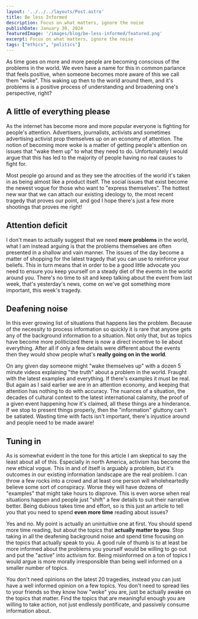 ```yaml
---
layout: '../../../layouts/Post.astro'
title: Be less Informed
description: Focus on what matters, ignore the noise
publishDate: January 30, 2024
featuredImage: '/images/blog/be-less-informed/featured.png'
excerpt: Focus on what matters, ignore the noise
tags: ["ethics", "politics"]
---
```


As time goes on more and more people are becoming conscious of the problems in the world. We even have a name for this in common parlance that feels positive, when someone becomes more aware of this we call them "woke". This waking up then to the world around them, and it's problems is a positive process of understanding and broadening one's perspective, right?

## A little of everything please
As the internet has become more and more popular everyone is fighting for people's attention. Advertisers, journalists, activists and sometimes advertising activist prop themselves up on an economy of attention. The notion of becoming more woke is a matter of getting people's attention on issues that "wake them up" to what they need to do. Unfortunately I would argue that this has led to the majority of people having no real causes to fight for.

Most people go around and as they see the atrocities of the world it's taken in as being almost like a product itself. The social issues that exist become the newest vogue for those who want to "express themselves". The hottest new war that we can attach our existing ideology to, the most recent tragedy that proves our point, and god I hope there's just a few more shootings that proves me right!
## Attention deficit
I don't mean to actually suggest that we need **more problems** in the world, what I am instead arguing is that the problems themselves are often presented in a shallow and vain manner. The issues of the day become a matter of shopping for the latest tragedy that you can use to reinforce your beliefs. This in turn means that in order to be a good little advocate you need to ensure you keep yourself on a steady diet of the events in the world around you. There's no time to sit and keep talking about the event from last week, that's yesterday's news, come on we've got something more important, this week's tragedy.
## Deafening noise
In this ever growing list of situations that happens lies the problem. Because of the necessity to process information so quickly it is rare that anyone gets any of the background information to a situation. Not only that, but as topics have become more politicized there is now a direct incentive to lie about everything. After all if only a few details were different about the events then they would show people what's **really going on in the world**.

On any given day someone might "wake themselves up" with a dozen 5 minute videos explaining "the truth" about a problem in the world. Fraught with the latest examples and everything. If there's examples it must be real. But again as I said earlier we are in an attention economy, and keeping that attention has nothing to do with accuracy. The nuances of a situation, the decades of cultural context to the latest international calamity, the proof of a given event happening how it's claimed, all these things are a hinderance. If we stop to present things properly, then the "information" gluttony can't be satiated. Wasting time with facts isn't important, there's injustice around and people need to be made aware!

## Tuning in
As is somewhat evident in the tone for this article I am skeptical to say the least about all of this. Especially in north America, activism has become the new ethical vogue. This in and of itself is arguably a problem, but it's outcomes in our existing information landscape are the real problem. I can throw a few rocks into a crowd and at least one person will wholeheartedly believe some sort of conspiracy. Worse they will have dozens of "examples" that might take hours to disprove. This is even worse when real situations happen and people just "shift" a few details to suit their narrative better. Being dubious takes time and effort, so is this just an article to tell you that you need to spend **even more time** reading about issues?

Yes and no. My point is actually an unintuitive one at first. You should spend more time reading, but about the topics that **actually matter to you**. Stop taking in all the deafening background noise and spend time focusing on the topics that actually speak to you. A good rule of thumb is to at least be more informed about the problems you yourself would be willing to go out and put the "active" into activism for. Being misinformed on a ton of topics I would argue is more morally irresponsible than being well informed on a smaller number of topics. 

You don't need opinions on the latest 20 tragedies, instead you can just have a well informed opinion on a few topics. You don't need to spread lies to your friends so they know how "woke" you are, just be actually awake on the topics that matter. Find the topics that are meaningful enough you are willing to take action, not just endlessly pontificate, and passively consume information about.

